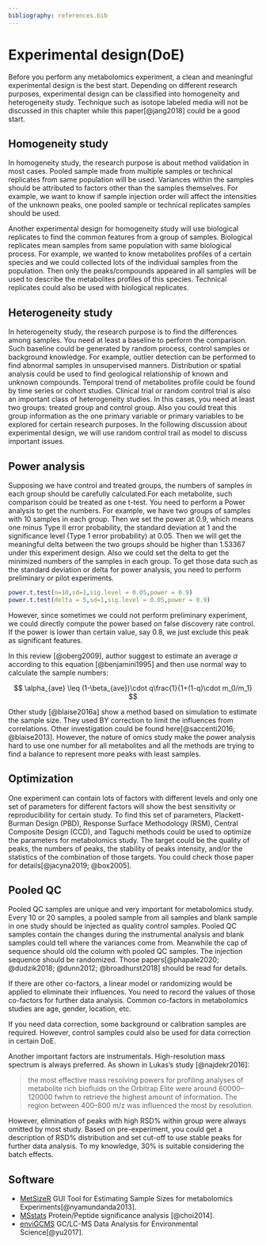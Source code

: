 ```yaml
---
bibliography: references.bib
---
```


# Experimental design(DoE)

Before you perform any metabolomics experiment, a clean and meaningful experimental design is the best start. Depending on different research purposes, experimental design can be classified into homogeneity and heterogeneity study. Technique such as isotope labeled media will not be discussed in this chapter while this paper[@jang2018] could be a good start.

## Homogeneity study

In homogeneity study, the research purpose is about method validation in most cases. Pooled sample made from multiple samples or technical replicates from same population will be used. Variances within the samples should be attributed to factors other than the samples themselves. For example, we want to know if sample injection order will affect the intensities of the unknown peaks, one pooled sample or technical replicates samples should be used.

Another experimental design for homogeneity study will use biological replicates to find the common features from a group of samples. Biological replicates mean samples from same population with same biological process. For example, we wanted to know metabolites profiles of a certain species and we could collected lots of the individual samples from the population. Then only the peaks/compounds appeared in all samples will be used to describe the metabolites profiles of this species. Technical replicates could also be used with biological replicates.

## Heterogeneity study

In heterogeneity study, the research purpose is to find the differences among samples. You need at least a baseline to perform the comparison. Such baseline could be generated by random process, control samples or background knowledge. For example, outlier detection can be performed to find abnormal samples in unsupervised manners. Distribution or spatial analysis could be used to find geological relationship of known and unknown compounds. Temporal trend of metabolites profile could be found by time series or cohort studies. Clinical trial or random control trial is also an important class of heterogeneity studies. In this cases, you need at least two groups: treated group and control group. Also you could treat this group information as the one primary variable or primary variables to be explored for certain research purposes. In the following discussion about experimental design, we will use random control trail as model to discuss important issues.

## Power analysis

Supposing we have control and treated groups, the numbers of samples in each group should be carefully calculated.For each metabolite, such comparison could be treated as one t-test. You need to perform a Power analysis to get the numbers. For example, we have two groups of samples with 10 samples in each group. Then we set the power at 0.9, which means one minus Type II error probability, the standard deviation at 1 and the significance level (Type 1 error probability) at 0.05. Then we will get the meaningful delta between the two groups should be higher than 1.53367 under this experiment design. Also we could set the delta to get the minimized numbers of the samples in each group. To get those data such as the standard deviation or delta for power analysis, you need to perform preliminary or pilot experiments.

```r
power.t.test(n=10,sd=1,sig.level = 0.05,power = 0.9)
power.t.test(delta = 5,sd=1,sig.level = 0.05,power = 0.9)
```

However, since sometimes we could not perform preliminary experiment, we could directly compute the power based on false discovery rate control. If the power is lower than certain value, say 0.8, we just exclude this peak as significant features.

In this review [@oberg2009], author suggest to estimate an average $\alpha$ according to this equation [@benjamini1995] and then use normal way to calculate the sample numbers:

$$
\alpha_{ave} \leq (1-\beta_{ave})\cdot q\frac{1}{1+(1-q)\cdot m_0/m_1}
$$

Other study [@blaise2016a] show a method based on simulation to estimate the sample size. They used BY correction to limit the influences from correlations. Other investigation could be found here[@saccenti2016; @blaise2013]. However, the nature of omics study make the power analysis hard to use one number for all metabolites and all the methods are trying to find a balance to represent more peaks with least samples.

## Optimization

One experiment can contain lots of factors with different levels and only one set of parameters for different factors will show the best sensitivity or reproducibility for certain study. To find this set of parameters, Plackett-Burman Design (PBD), Response Surface Methodology (RSM), Central Composite Design (CCD), and Taguchi methods could be used to optimize the parameters for metabolomics study. The target could be the quality of peaks, the numbers of peaks, the stability of peaks intensity, and/or the statistics of the combination of those targets. You could check those paper for details[@jacyna2019; @box2005].

## Pooled QC

Pooled QC samples are unique and very important for metabolomics study. Every 10 or 20 samples, a pooled sample from all samples and blank sample in one study should be injected as quality control samples. Pooled QC samples contain the changes during the instrumental analysis and blank samples could tell where the variances come from. Meanwhile the cap of sequence should old the column with pooled QC samples. The injection sequence should be randomized. Those papers[@phapale2020; @dudzik2018; @dunn2012; @broadhurst2018] should be read for details.

If there are other co-factors, a linear model or randomizing would be applied to eliminate their influences. You need to record the values of those co-factors for further data analysis. Common co-factors in metabolomics studies are age, gender, location, etc.

If you need data correction, some background or calibration samples are required. However, control samples could also be used for data correction in certain DoE.

Another important factors are instrumentals. High-resolution mass spectrum is always preferred. As shown in Lukas's study [@najdekr2016]:

> the most effective mass resolving powers for profiling analyses of metabolite rich biofluids on the Orbitrap Elite were around 60000--120000 fwhm to retrieve the highest amount of information. The region between 400--800 m/z was influenced the most by resolution.

However, elimination of peaks with high RSD% within group were always omitted by most study. Based on pre-experiment, you could get a description of RSD% distribution and set cut-off to use stable peaks for further data analysis. To my knowledge, 30% is suitable considering the batch effects.

## Software

-   [MetSizeR](https://github.com/cran/MetSizeR) GUI Tool for Estimating Sample Sizes for metabolomics Experiments[@nyamundanda2013].
-   [MSstats](https://www.bioconductor.org/packages/release/bioc/vignettes/MSstats/inst/doc/MSstats.html) Protein/Peptide significance analysis [@choi2014].
-   [enviGCMS](https://cran.rstudio.com/web/packages/enviGCMS/index.html) GC/LC-MS Data Analysis for Environmental Science[@yu2017].
